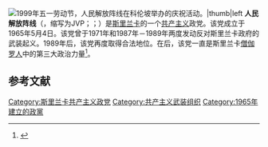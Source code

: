 {{Infobox political party
|name               = 人民解放阵线
|native_name        = ජනතා විමුක්ති පෙරමුණ<br>Janatha Vimukthi Peramuna<br>மக்கள் விடுதலை முன்னணி<br>People's Liberation Front
|logo               = JVPwallpaper.jpg
|colorcode          = Red
|abbreviation       = JVP
|leader             = [[阿努拉·库马拉·迪萨纳亚克|阿努拉·库马拉·迪萨纳亚克]]
|general_secretary  = 提尔文·席尔瓦
|founder            = [[罗汉·维杰韦里|罗汉·维杰韦里]]
|slogan             =
|founded            = {{start date and age|df=yes|p=y|1965|5|14}}
|dissolved          =
|merger             =
|split              = [[锡兰共产党（毛主义）|锡兰共产党 (北京派)]]
|predecessor        =
|merged             =
|successor          =
|headquarters       = 巴塔拉穆拉
|newspaper          = 《Niyamuva》<br>《Sensakhti》<br>《红色力量》<br>《Deshapalana Vivarana》
|student_wing       = [[社会主义学生联盟|社会主义学生联盟]]
|youth_wing         = 社会主义青年联盟
|membership_year    =
|membership         =
|ideology           = [[共产主义|共产主义]]<br>[[马克思列宁主义|马克思列宁主义]]
|position           = [[极左翼|极左翼]]
|religion           =
|national           = [[民族人民力量|民族人民力量]]（2019年至今）<br>'''''历史上：'''''<br>[[人民联盟_(斯里兰卡)|人民联盟]]（1994年，观察员）<br>[[统一人民自由联盟|统一人民自由联盟]]（2004年－2005年）<br>[[民主民族联盟|民主民族联盟]]（2010年－2013年）<br>[[争取人民力量民族运动|争取人民力量民族运动]]（2015年）<ref>{{Cite web|title=2020 results|url=http://election.adaderana.lk/general-election-2020/|access-date=2021-12-28|archive-date=2021-12-28|archive-url=https://web.archive.org/web/20211228041407/http://election.adaderana.lk/general-election-2020/|dead-url=no}}</ref>
|international      = [[国际共产主义研讨会|国际共产主义研讨会]]（历史上）
|european           =
|europarl           =
|affiliation1_title =
|affiliation1       =
|seats1_title       = [[斯里兰卡议会|议会]]
|seats1             = {{Composition bar|3|225|hex=Red}} 
|seats2_title       = [[斯里兰卡行政区划|省议会]]
|seats2             = {{Composition bar|15|455|hex=Red}}
|colors             = {{colour box|Red}} [[红色|红色]]
|seats3_title       = [[斯里兰卡地方政府|地方议会]]
|seats3             = {{Composition bar|436|8356|hex=Red}}
|symbol             = 
|website            = {{url|www.jvpsrilanka.com}}
|country            = 斯里兰卡
|footnotes          =
}}
{{共产党}}[[File:Lanka99-01-jvp4.jpg|1999年[[五一劳动节]]，人民解放阵线在[[科伦坡|科伦坡]]举办的庆祝活动。|thumb|left]]
'''人民解放阵线'''（{{lang-si|ජනතා විමුක්ති පෙරමුණ|Janatha Vimukthi Peramuna}}，缩写为JVP；{{lang-ta|மக்கள் விடுதலை முன்னணி}}；{{lang-en|People's Liberation Front}}）是[[斯里兰卡|斯里兰卡]]的一个[[共产主义|共产主义]]政党。该党成立于1965年5月4日。该党曾于1971年和1987年－1989年两度发动反对斯里兰卡政府的武装起义。1989年后，该党再度取得合法地位。在{{le|1994年斯里兰卡议会选举|1994 Sri Lankan parliamentary election}}后，该党一直是斯里兰卡[[僧伽罗人|僧伽罗人]]中的第三大政治力量<ref>{{cite web |title=Parliamentary General Election - 1994 |url=http://www.slelections.gov.lk/pdf/Results_1994%20GENERAL%20ELECTION-SM01.PDF |deadurl=yes |archiveurl=https://web.archive.org/web/20101006015411/http://www.slelections.gov.lk/pdf/Results_1994%20GENERAL%20ELECTION-SM01.PDF |archivedate=2010-10-06 |df= |accessdate=2019-06-12 }}</ref>。

==参考文献==
{{reflist}}

{{斯里兰卡政党}}

[[Category:斯里兰卡共产主义政党|Category:斯里兰卡共产主义政党]]
[[Category:共产主义武装组织|Category:共产主义武装组织]]
[[Category:1965年建立的政黨|Category:1965年建立的政黨]]